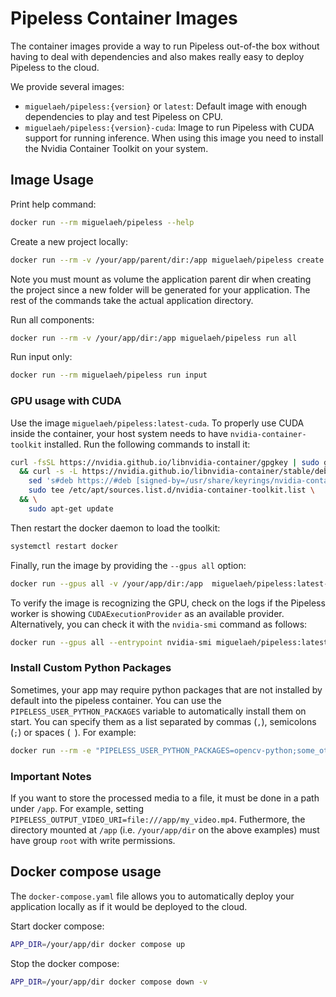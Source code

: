# Pipeless Container Images

The container images provide a way to run Pipeless out-of-the box without having to deal with dependencies and also makes really easy to deploy Pipeless to the cloud.

We provide several images:

* `miguelaeh/pipeless:{version}` or `latest`: Default image with enough dependencies to play and test Pipeless on CPU.
* `miguelaeh/pipeless:{version}-cuda`: Image to run Pipeless with CUDA support for running inference. When using this image you need to install the Nvidia Container Toolkit on your system.


## Image Usage

Print help command:

```bash copy
docker run --rm miguelaeh/pipeless --help
```

Create a new project locally:

```bash copy
docker run --rm -v /your/app/parent/dir:/app miguelaeh/pipeless create project my_app_name
```
<Callout>
Note you must mount as volume the application parent dir when creating the project since a new folder will be generated for your application.
The rest of the commands take the actual application directory.
</Callout>

Run all components:

```bash copy
docker run --rm -v /your/app/dir:/app miguelaeh/pipeless run all
```

Run input only:

```bash copy
docker run --rm miguelaeh/pipeless run input
```

### GPU usage with CUDA

Use the image `miguelaeh/pipeless:latest-cuda`. To properly use CUDA inside the container, your host system needs to have `nvidia-container-toolkit` installed. Run the following commands to install it:

```bash
curl -fsSL https://nvidia.github.io/libnvidia-container/gpgkey | sudo gpg --dearmor -o /usr/share/keyrings/nvidia-container-toolkit-keyring.gpg \
  && curl -s -L https://nvidia.github.io/libnvidia-container/stable/deb/nvidia-container-toolkit.list | \
    sed 's#deb https://#deb [signed-by=/usr/share/keyrings/nvidia-container-toolkit-keyring.gpg] https://#g' | \
    sudo tee /etc/apt/sources.list.d/nvidia-container-toolkit.list \
  && \
    sudo apt-get update
```

Then restart the docker daemon to load the toolkit:

```bash
systemctl restart docker
```

Finally, run the image by providing the `--gpus all` option:

```bash
docker run --gpus all -v /your/app/dir:/app  miguelaeh/pipeless:latest-cuda run 
```

To verify the image is recognizing the GPU, check on the logs if the Pipeless worker is showing `CUDAExecutionProvider` as an available provider. Alternatively, you can check it with the `nvidia-smi` command as follows:

```bash
docker run --gpus all --entrypoint nvidia-smi miguelaeh/pipeless:latest-cuda
```

### Install Custom Python Packages

Sometimes, your app may require python packages that are not installed by default into the pipeless container. You can use the `PIPELESS_USER_PYTHON_PACKAGES` variable to automatically install them on start. You can specify them as a list separated by commas (`,`), semicolons (`;`) or spaces (` `). For example:

```bash copy
docker run --rm -e "PIPELESS_USER_PYTHON_PACKAGES=opencv-python;some_other_package" miguelaeh/pipeless run worker
```

### Important Notes

If you want to store the processed media to a file, it must be done in a path under `/app`. For example, setting `PIPELESS_OUTPUT_VIDEO_URI=file:///app/my_video.mp4`.
Futhermore, the directory mounted at `/app` (i.e. `/your/app/dir` on the above examples) must have group `root` with write permissions.

## Docker compose usage

The `docker-compose.yaml` file allows you to automatically deploy your application locally as if it would be deployed to the cloud.

Start docker compose:

```bash copy
APP_DIR=/your/app/dir docker compose up
```

Stop the docker compose:

```bash copy
APP_DIR=/your/app/dir docker compose down -v
```
